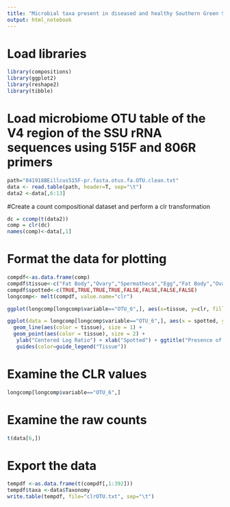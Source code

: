 ```yaml
---
title: "Microbial taxa present in diseased and healthy Southern Green Stink Bugs"
output: html_notebook
---
```


# Load libraries 
```r
library(compositions)
library(ggplot2)
library(reshape2)
library(tibble)
```


# Load microbiome OTU table of the V4 region of the SSU rRNA sequences using 515F and 806R primers
```r
path="041918BEillcus515F-pr.fasta.otus.fa.OTU.clean.txt"
data <- read.table(path, header=T, sep="\t")
data2 <-data[,6:13]

```


#Create a count compositional dataset and perform a clr transformation
```r
dc = ccomp(t(data2))
comp = clr(dc)
names(comp)<-data[,1]
```


# Format the data for plotting
```r
compdf<-as.data.frame(comp)
compdf$tissue<-c("Fat Body","Ovary","Spermatheca","Egg","Fat Body","Ovary","Spermatheca","Egg")
compdf$spotted<-c(TRUE,TRUE,TRUE,TRUE,FALSE,FALSE,FALSE,FALSE)
longcomp<- melt(compdf, value.name="clr")
```

```r
ggplot(longcomp[longcomp$variable=="OTU_6",], aes(x=tissue, y=clr, fill=spotted)) + geom_bar(stat="identity", position="dodge") + ggtitle("Presence of Nosema maddoxi OTU in Nezara viridula") +     ylab("Centered Log Ratio") + xlab("Tissue")
```


```r
ggplot(data = longcomp[longcomp$variable=="OTU_6",], aes(x = spotted, y = clr, group = tissue)) + geom_boxplot(width=0.3, aes(group=spotted), fill='#A4A4A4') +
  geom_line(aes(color = tissue), size = 1) +
  geom_point(aes(color = tissue), size = 2) +
   ylab("Centered Log Ratio") + xlab("Spotted") + ggtitle("Presence of Nosema maddoxi OTU in Nezara viridula") +
   guides(color=guide_legend("Tissue"))
```
# Examine the CLR values

```r
longcomp[longcomp$variable=="OTU_6",]
```
# Examine the raw counts
```r
t(data[6,])

```

# Export the data
```r
tempdf <-as.data.frame(t(compdf[,1:392]))
tempdf$taxa <-data$Taxonomy
write.table(tempdf, file="clrOTU.txt", sep="\t")
```



